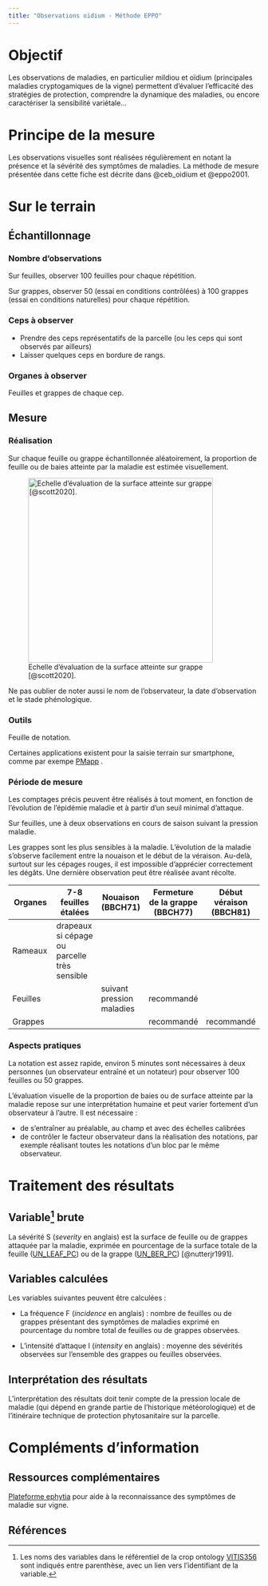 ```yaml
---
title: "Observations oïdium - Méthode EPPO"
---
```


# Objectif

Les observations de maladies, en particulier mildiou et oïdium (principales maladies cryptogamiques de la vigne) permettent d'évaluer l'efficacité des stratégies de protection, comprendre la dynamique des maladies, ou encore caractériser la sensibilité variétale...

# Principe de la mesure

Les observations visuelles sont réalisées régulièrement en notant la présence et la sévérité des symptômes de maladies. La méthode de mesure présentée dans cette fiche est décrite dans @ceb_oidium et @eppo2001.

\pagebreak

# Sur le terrain

## Échantillonnage

### Nombre d'observations

Sur feuilles, observer 100 feuilles pour chaque répétition.

Sur grappes, observer 50 (essai en conditions contrôlées) à 100 grappes (essai en conditions naturelles) pour chaque répétition.

### Ceps à observer

-   Prendre des ceps représentatifs de la parcelle (ou les ceps qui sont observés par ailleurs)
-   Laisser quelques ceps en bordure de rangs.

### Organes à observer

Feuilles et grappes de chaque cep.

## Mesure

### Réalisation

Sur chaque feuille ou grappe échantillonnée aléatoirement, la proportion de feuille ou de baies atteinte par la maladie est estimée visuellement.

![Echelle d'évaluation de la surface atteinte sur grappe [@scott2020].](images/echelle_maladie_grappe.jpg){width="370"}

::: callout-note
Ne pas oublier de noter aussi le nom de l'observateur, la date d'observation et le stade phénologique.
:::

### Outils

Feuille de notation.

Certaines applications existent pour la saisie terrain sur smartphone, comme par exempe [PMapp](https://www.vineyardteam.org/files/resources/PMapp.pdf) .

\pagebreak

### Période de mesure

Les comptages précis peuvent être réalisés à tout moment, en fonction de l'évolution de l'épidémie maladie et à partir d'un seuil minimal d'attaque.

Sur feuilles, une à deux observations en cours de saison suivant la pression maladie.

Les grappes sont les plus sensibles à la maladie. L’évolution de la maladie s’observe facilement entre la nouaison et le début de la véraison. Au-delà, surtout sur les cépages rouges, il est impossible d’apprécier correctement les dégâts. Une dernière observation peut être réalisée avant récolte.

| Organes  | 7-8 feuilles étalées                         | Nouaison (BBCH71)         | Fermeture de la grappe (BBCH77) | Début véraison (BBCH81) |
|---------------|---------------|---------------|---------------|---------------|
| Rameaux  | drapeaux si cépage ou parcelle très sensible |                           |                                 |                         |
| Feuilles |                                              | suivant pression maladies | recommandé                      |                         |
| Grappes  |                                              |                           | recommandé                      | recommandé              |

### Aspects pratiques

La notation est assez rapide, environ 5 minutes sont nécessaires à deux personnes (un observateur entraîné et un notateur) pour observer 100 feuilles ou 50 grappes.

::: callout-important
L'évaluation visuelle de la proportion de baies ou de surface atteinte par la maladie repose sur une interprétation humaine et peut varier fortement d'un observateur à l'autre. Il est nécessaire :

-   de s'entraîner au préalable, au champ et avec des échelles calibrées
-   de contrôler le facteur observateur dans la réalisation des notations, par exemple réalisant toutes les notations d'un bloc par le même observateur.
:::

# Traitement des résultats

## Variable[^1] brute

[^1]: Les noms des variables dans le référentiel de la crop ontology [VITIS356](https://cropontology.org/term/CO_356:ROOT) sont indiqués entre parenthèse, avec un lien vers l'identifiant de la variable.

La sévérité S (*severity* en anglais) est la surface de feuille ou de grappes attaquée par la maladie, exprimée en pourcentage de la surface totale de la feuille ([UN_LEAF_PC](https://cropontology.org/term/CO_356:1000221)) ou de la grappe ([UN_BER_PC](https://cropontology.org/term/CO_356:1000176)) [@nutterjr1991].

## Variables calculées

Les variables suivantes peuvent être calculées :

-   La fréquence F (*incidence* en anglais) : nombre de feuilles ou de grappes présentant des symptômes de maladies exprimé en pourcentage du nombre total de feuilles ou de grappes observées.

-   L'intensité d'attaque I (*intensity* en anglais) : moyenne des sévérités observées sur l'ensemble des grappes ou feuilles observées.

## Interprétation des résultats

L'interprétation des résultats doit tenir compte de la pression locale de maladie (qui dépend en grande partie de l'historique météorologique) et de l'itinéraire technique de protection phytosanitaire sur la parcelle.

# Compléments d'information

## Ressources complémentaires

[Plateforme ephytia](https://ephytia.inra.fr/fr/P/97/Vigne) pour aide à la reconnaissance des symptômes de maladie sur vigne.

## Références
